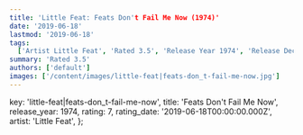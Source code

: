```yaml
---
title: 'Little Feat: Feats Don't Fail Me Now (1974)'
date: '2019-06-18'
lastmod: '2019-06-18'
tags:
  ['Artist Little Feat', 'Rated 3.5', 'Release Year 1974', 'Release Decade 1970']
summary: 'Rated 3.5'
authors: ['default']
images: ['/content/images/little-feat|feats-don_t-fail-me-now.jpg']
---
```


  key: 'little-feat|feats-don_t-fail-me-now',
  title: 'Feats Don't Fail Me Now',
  release_year: 1974,
  rating: 7,
  rating_date: '2019-06-18T00:00:00.000Z',
  artist: 'Little Feat',
};

<MusicRating data={data} />
